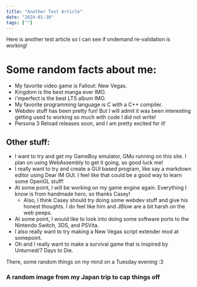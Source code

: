 ```yaml
---
title: "Another Test Article"
date: "2024-01-30"
tags: [""]
---
```

Here is another test article so I can see if ondemand re-validation is working!

# Some random facts about me:
- My favorite video game is Fallout: New Vegas.
- Kingdom is the best manga ever IMO.
- i'mperfect is the best LTS album IMO.
- My favorite programming language is C with a C++ compiler.
- Webdev stuff has been pretty fun! But I will admit it was been interesting getting used to working so much with code I did not write!
- Persona 3 Reload releases soon, and I am pretty excited for it!

## Other stuff:
- I want to try and get my GameBoy emulator, GMu running on this site. I plan on using WebAssembly to get it going, so good luck me!
- I really want to try and create a GUI based program, like say a markdown editor using Dear IM GUI. I feel like that could be a good way to learn some OpenGL stuff!
- At some point, I will be working on my game engine again. Everything I know is from handmade hero, so thanks Casey!
    - Also, I think Casey should try doing some webdev stuff and give his honest thoughts. I do feel like him and JBlow are a bit harsh on the web peeps.
- At some point, I would like to look into doing some software ports to the Nintendo Switch, 3DS, and PSVita. 
- I also really want to try making a New Vegas script extender mod at somepoint.
- Oh and I really want to make a survival game that is inspired by Unturned/7 Days to Die.

There, some random things on my mind on a Tuesday evening :3

### A random image from my Japan trip to cap things off
<CustomImage src="https://raw.githubusercontent.com/kaemic3/blog-posts/main/images/jp_parfait.jpg" alt="Cake in can!"/>
